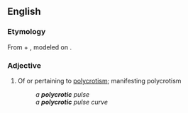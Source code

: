 ==English==

===Etymology===
From {{etyl|grc|en}} {{m|grc|πολύς||multiple, many}} + {{m|grc|κρότος||knocking, rattling}}, modeled on {{m|en|dicrotic}}.

===Adjective===
{{en-adj}}

# {{lb|en|physiology}} Of or pertaining to [[polycrotism]]; manifesting polycrotism
#: ''a '''polycrotic''' pulse''
#: ''a '''polycrotic''' pulse curve''